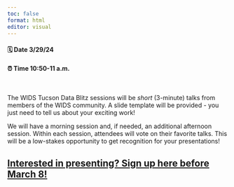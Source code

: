 ```yaml
---
toc: false
format: html
editor: visual
---
```


#### 🗓️ Date 3/29/24

#### ⏰ Time 10:50-11 a.m.

\

The WIDS Tucson Data Blitz sessions will be *short* (3-minute) talks from members of the WIDS community. A slide template will be provided - you just need to tell us about your exciting work!

We will have a morning session and, if needed, an additional afternoon session. Within each session, attendees will vote on their favorite talks. This will be a low-stakes opportunity to get recognition for your presentations!

::: callout-important
## [Interested in presenting? Sign up here before March 8!](https://forms.gle/tPX64pkdqYawKZEV8)
:::
